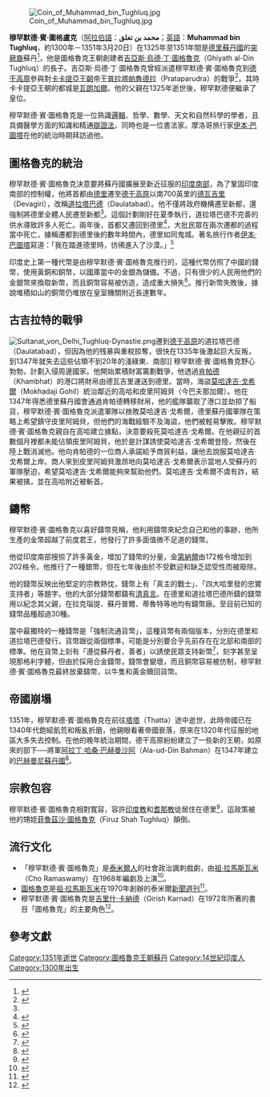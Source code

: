 [[Image:Coin_of_Muhammad_bin_Tughluq.jpg|thumb]]

'''穆罕默德·賓·圖格盧克'''（[[阿拉伯語|阿拉伯語]]：'''محمد بن تغلق'''；[[英語|英語]]：'''Muhammad bin Tughluq'''，約1300年－1351年3月20日）在1325年至1351年間是[[德里蘇丹國|德里蘇丹國]]的[[突厥|突厥裔]]蘇丹<ref>{{cite web | language = en | publisher = The Imperial Gazetteer of India | title = Tughlaq Shahi Kings of Delhi: Chart | url = http://dsal.uchicago.edu/reference/gazetteer/pager.html?objectid=DS405.1.I34_V02_404.gif | date = 1909 | accessdate = 2011-01-01 | archive-date = 2015-01-22 | archive-url = https://web.archive.org/web/20150122104527/http://dsal.uchicago.edu/reference/gazetteer/pager.html?objectid=DS405.1.I34_V02_404.gif | dead-url = no }}</ref>，他是圖格魯克王朝創建者[[吉亞斯·烏德·丁·圖格魯克|吉亞斯·烏德·丁·圖格魯克]]（Ghiyath al-Din Tughluq）的長子。吉亞斯·烏德·丁·圖格魯克曾經派遣穆罕默德·賓·圖格魯克到[[德干高原|德干高原]]參與對[[卡卡提亞王朝|卡卡提亞王朝]]帝王[[普拉塔帕魯德拉|普拉塔帕魯德拉]]（Prataparudra）的戰爭<ref name=Ramchandani>{{cite book | language = en | author = Dale Hoiberg、Indu Ramchandani | title = ''Students' Britannica India'' | series = 1-5 | date = 2000年 | publisher = Popular Prakashan | isbn = 0852297602 | pages = 第29頁 }}</ref>，其時卡卡提亞王朝的都城是[[瓦朗加爾|瓦朗加爾]]。他的父親在1325年逝世後，穆罕默德便繼承了皇位。

穆罕默德·賓·圖格魯克是一位熟識[[邏輯|邏輯]]、哲學、數學、天文和自然科學的學者，且具備醫學方面的知識和精通[[辯證法|辯證法]]，同時也是一位書法家。摩洛哥旅行家[[伊本·巴圖塔|伊本·巴圖塔]]在他的統治時期拜訪過他。

== 圖格魯克的統治 ==

穆罕默德·賓·圖格魯克決意要將蘇丹國擴展至新近征服的[[印度南部|印度南部]]，為了鞏固印度南部的控制權，他將首都由[[德里|德里]]遷至[[德干高原|德干高原]]以南700英里的[[道拉塔巴德|德瓦吉里]]（Devagiri），改稱[[道拉塔巴德|道拉塔巴德]]（Daulatabad）。他不僅將政府機構遷至新都，還強制將德里全體人民遷至新都<ref name=Ramchandani/>。這個計劃剛好在夏季執行，道拉塔巴德不完善的供水導致許多人死亡。兩年後，首都又遷回到德里<ref>{{cite book | language = en | author = Jaswant Lal Mehta | title = ''Advanced Study In The History Of Medieval India'' | date = 1979年 | series = 1 | publisher = Sterling Publishers Pvt. Ltd | isbn = 812070617X | pages = 第202頁 }}</ref>，大批民眾在兩次遷都的過程當中死亡，據稱遷都到德里後的數年時間內，德里如同鬼城。著名旅行作者[[伊本·巴圖塔|伊本·巴圖塔]]寫道：「我在踏進德里時，彷彿進入了沙漠。」<ref>{{cite book | language = en | author = Robert Sewell | title = ''A Forgotten Empire, Vijayanagar: A Contribution to the History of India'' | date = 1972年 | publisher = Forgotten Books | isbn = 1606209590 | pages = 第15頁 }}</ref>

印度史上第一種代幣是由穆罕默德·賓·圖格魯克推行的，這種代幣仿照了中國的錢幣，使用黃銅和銅幣，以國庫當中的金銀為儲備。不過，只有很少的人民用他們的金銀幣來換取新幣，而且銅幣容易被仿造，造成重大損失<ref>{{cite book | language = en | author = Behula Khan、Subhadra Sen Gupta、Monisha Mukundan、SJ Mitchell | title = ''History & Civics 7 (Col. Ed.)'' | publisher = Ratna Sagar | isbn = 8183320619 | pages = 第39頁 }}</ref>。推行新幣失敗後，據說堆積如山的銅幣仍堆放在皇室機關附近長達數年。

== 古吉拉特的戰爭 ==
[[File:Sultanat_von_Delhi_Tughluq-Dynastie.png|thumb]]遷到[[德干高原|德干高原]]的道拉塔巴德（Daulatabad），但因為他的残暴與重稅掠奪，很快在1335年後激起巨大反叛，到1347年就失去這些佔領不到20年的淺綠東、南部]]
穆罕默德·賓·圖格魯克野心勃勃，計劃入侵周邊國家。他開始累積財富籌劃戰爭，他透過[[肯帕德|肯帕德]]（Khambhat）的港口將財帛由德瓦吉里運送到德里。當時，海盜[[莫哈達吉·戈希爾|莫哈達吉·戈希爾]]（Mokhadaji Gohil）統治鄰近的高哈和皮里阿姆貝（今巴夫那加爾）。他在1347年得悉德里蘇丹國會通過肯帕德轉移財帛，他的艦隊襲取了港口並劫掠了船貨，穆罕默德·賓·圖格魯克派遣軍隊以挫敗莫哈達吉·戈希爾，德里蘇丹國軍隊在策略上希望鎮守皮里阿姆貝，但他們的海戰經驗不及海盜，他們被輕易擊敗。穆罕默德·賓·圖格魯克親自在高哈建立據點，決意要殺死莫哈達吉·戈希爾。在他親征的首數個月裡都未能佔領皮里阿姆貝，他於是計謀誘使莫哈達吉·戈希爾登陸，然後在陸上戰消滅他。他向肯帕德的一位商人承諾給予商貿利益，讓他去說服莫哈達吉·戈希爾上岸。商人來到皮里阿姆貝激昂地向莫哈達吉·戈希爾表示當地人受蘇丹的軍隊壓迫，希望莫哈達吉·戈希爾能夠來幫助他們。莫哈達吉·戈希爾不虞有詐，結果被擒，並在高哈附近被斬首。

== 鑄幣 ==

穆罕默德·賓·圖格魯克以喜好鑄幣見稱，他利用鑄幣來紀念自己和他的事跡，他所生產的金幣超越了前度君王，他發行了許多面值微不足道的錢幣。

他從印度南部搜掠了許多黃金，增加了錢幣的分量，金[[第納爾|第納爾]]由172格令增加到202格令。他推行了一種銀幣，但在七年後由於不受歡迎和缺乏認受性而被廢除。

他的錢幣反映出他堅定的宗教熱忱，錢幣上有「真主的戰士」、「四大哈里發的忠實支持者」等題字。他的大部分錢幣都鑄有[[清真言|清真言]]。在德里和道拉塔巴德所鑄的錢幣用以紀念其父親，在拉克瑙提、蘇丹普爾、蒂魯特等地均有鑄幣廠。至目前已知的錢幣品種超過30種。

當中最獨特的一種錢幣是「強制流通貨幣」，這種貨幣有兩個版本，分別在德里和道拉塔巴德發行。貨幣跟從兩個標準，可能是分別要合乎先前存在在北部和南部的標準。他在貨幣上刻有「遵從蘇丹者，善者」以誘使民眾支持新幣<ref>{{cite book | language = en | author = Asoke Kumar Bhattacharyya | title = ''A pageant of Indian culture: art and archaeology'' | date = 1995年 | publisher = Abhinav Publications | isbn = 817017273X | pages = 第52頁 }}</ref>，刻字甚至呈現那格利字體，但由於採用合金鑄幣，錢幣會變壞，而且銅幣容易被仿制，穆罕默德·賓·圖格魯克最終放棄鑄幣，以牛隻和黃金贖回貨幣。

== 帝國崩塌 ==
1351年，穆罕默德·賓·圖格魯克在前往[[塔塔|塔塔]]（Thatta）途中逝世，此時帝國已在1340年代飽經飢荒和叛亂折磨，他親眼看著帝國衰落，原來在1320年代征服的地區大多失去控制。在他的晚年統治期間，德干高原紛紛建立了一些新的王朝，如原來的部下──將軍[[阿拉丁·哈桑·巴赫曼沙阿|阿拉丁·哈桑·巴赫曼沙阿]]（Ala-ud-Din Bahman）在1347年建立的[[巴赫曼尼蘇丹國|巴赫曼尼蘇丹國]]<ref>{{cite book | language = en | author = D. C. Verma | title = ''History of Bijapur'' | date = 1974年 | publisher = Kumar Brothers | isbn =  | pages = 第1頁 }}</ref>。

== 宗教包容 ==

穆罕默德·賓·圖格魯克相對寬容，容許[[印度教|印度教]]和[[耆那教|耆那教]]徒居住在德里<ref>{{cite book | language = en | author = Indian History Congress  | title = ''Proceedings of the Indian History Congress''  | url = https://archive.org/details/dli.granth.88663 | date = 1994年 | pages = 第224頁 }}</ref>，這政策被他的甥姪[[菲魯茲沙·圖格魯克|菲魯茲沙·圖格魯克]]（Firuz Shah Tughluq）顛倒。

== 流行文化 ==
*「穆罕默德·賓·圖格魯克」是[[泰米爾人|泰米爾人]]的社會政治諷刺戲劇，由[[祖·拉馬斯瓦米|祖·拉馬斯瓦米]]（Cho Ramaswamy）在1968年編劇及上演<ref>{{cite web | language = en | publisher = The Hindu | title = Cho, what's up?  | url = http://www.hinduonnet.com/thehindu/mp/2004/06/07/stories/2004060700430300.htm | author = Gowri Ramnarayan | date = 07-06-2004 | accessdate = 02-01-2011 }}</ref>。
*[[圖格魯克|圖格魯克]]是[[祖·拉馬斯瓦米|祖·拉馬斯瓦米]]在1970年創辦的泰米爾[[新聞雜誌|新聞週刊]]<ref>{{cite web | language = en | publisher = Rediff | title = This is the time for imposing Emergency | url = http://www.rediff.com/news/2005/jul/04spec.htm | author = Shobha Warrier | date = 04-07-2005 | accessdate = 02-01-2011 }}</ref>。
*穆罕默德·賓·圖格魯克是[[吉里什·卡納德|吉里什·卡納德]]（Girish Karnad）在1972年所著的書目「圖格魯克」的主要角色<ref>{{cite book | language = en | author = Girish Raghunath Karnad | title = ''Tughlaq: a play in thirteen scenes'' | date = 1972年 | publisher = Oxford University Press }}</ref>。

[[Category:1351年逝世|Category:1351年逝世]]
[[Category:圖格魯克王朝蘇丹|Category:圖格魯克王朝蘇丹]]
[[Category:14世紀印度人|Category:14世紀印度人]]
[[Category:1300年出生|Category:1300年出生]]

== 參考文獻 ==
<div class="references-small">
<references></references>
</div>

{{Start box}}
{{Succession box |
  before=[[吉亞斯·烏德·丁·圖格魯克|吉亞斯·烏德·丁·圖格魯克]] |
  title=[[德里蘇丹國|德里蘇丹國蘇丹]] |
  years=1325年－1351年 |
  after=[[菲魯茲沙·圖格魯克|菲魯茲沙·圖格魯克]]
}}
{{end box}}